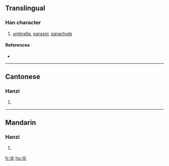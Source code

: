 {{see|傘}}
==Translingual==

===Han character===
{{Han char|rn=9|rad=人|as=04|sn=6|four=|canj=人火十 (OFJ)}}

# [[umbrella]], [[parasol]], [[parachute]]

====References====
* {{Han ref|kx=0096.121|hdz=10117.100|uh=4F1E|ud=20254}}

----

==Cantonese==

===Hanzi===
{{yue-hanzi|jyut=|y=saan3}}

# {{defn|Cantonese}}

----

==Mandarin==

===Hanzi===
{{cmn-hanzi|tra=傘|pin=[[sǎn]] ([[san3]]), [[zhuàn]] ([[zhuan4]])|wg=san<sup>3</sup>, chuan<sup>4</sup>}}

# {{defn|Mandarin}}

[[fr:伞]]
[[hu:伞]]